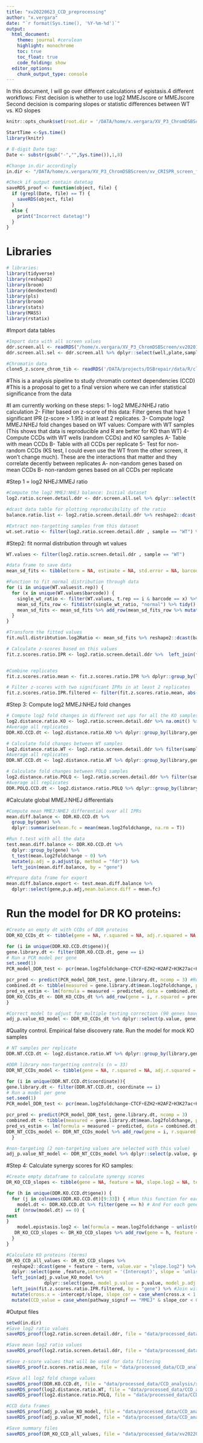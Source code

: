 ```yaml
---
title: "xv20220623_CCD_preprocessing"
author: "x.vergara"
date: "`r format(Sys.time(), '%Y-%m-%d')`"
output:
  html_document:
    theme: journal #cerulean
    highlight: monochrome
    toc: true
    toc_float: true
    code_folding: show
  editor_options:
    chunk_output_type: console
---
```


In this document, I will go over different calculations of epistasis.4 different workflows:
First decision is whether to use log2 MMEJscore or MMEJscore
Second decision is comparing slopes or statistic differences between WT vs. KO slopes

```r
knitr::opts_chunk$set(root.dir = '/DATA/home/x.vergara/XV_P3_ChromDSBScreen/xv_CRISPR_screen_figures/rmarkdown/xv20210920_paper_scripts/short_version/knit_html/')

StartTime <-Sys.time()
library(knitr)

# 8-digit Date tag:
Date <- substr(gsub("-","",Sys.time()),1,8)

#Change in.dir accordingly
in.dir <- "/DATA/home/x.vergara/XV_P3_ChromDSBScreen/xv_CRISPR_screen_figures/"

#Check if output contain datetag
saveRDS_proof <- function(object, file) {
  if (grepl(Date, file) == T) {
    saveRDS(object, file)
  }
  else {
    print("Incorrect datetag!")
  }
}
```

# Libraries
```r
# libraries:
library(tidyverse)
library(reshape2)
library(broom)
library(dendextend)
library(pls)
library(broom)
library(stats)
library(MASS)
library(rstatix)
```

#Import data tables
```r
#Import data with all screen values
ddr.screen.all <- readRDS("/home/x.vergara/XV_P3_ChromDSBScreen/xv20201204_agm_ddr_screen/data/xv20220110_screen_ddr_all_computations.rds")
ddr.screen.all.sel <- ddr.screen.all %>% dplyr::select(well,plate,sample,gene,barcode,NHEJMMEJratio,MMEJscore, b.rep = bio.rep,t.rep = FinRep, freqCut) %>% mutate(MMEJNHEJratio = 1/NHEJMMEJratio, library = "DNA_repair")

#Chromatin data
clone5_z.score_chrom_tib <- readRDS('/DATA/projects/DSBrepair/data/R/cl20201026_ChIP_zscore_selection.RDS')

```

#This is a analysis pipeline to study chromatin context dependencies (CCD)
#This is a proposal to get to a final version where we can infer statistical significance from the data

#I am currently working on these steps:
  1- log2 MMEJ:NHEJ ratio calculation
  2- Filter based on z-score of this data: Filter genes that have 1 significant IPR (z-score > 1.95) in at least 2 replicates.
  3- Compute log2 MMEJ:NHEJ fold changes based on WT values: Compare with WT samples (This shows that data is reproducible and R are better for KO than WT)
  4- Compute CCDs with WT wells (random CCDs) and KO samples
    A- Table with mean CCDs
    B- Table with all CCDs per replicate
  5- Test for non-random CCDs (KS test, I could even use the WT from the other screen, it won't change much). These are the interactions that matter and they correlate decently between replicates
    A- non-random genes based on mean CCDs
    B- non-random genes based on all CCDs per replicate
  

#Step 1 = log2 NHEJ:MMEJ ratio
```r
#Compute the log2 MMEJ:NHEJ balance: Initial dataset
log2.ratio.screen.detail.ddr <- ddr.screen.all.sel %>% dplyr::select(t.rep, MMEJNHEJratio,library, gene,barcode,sample,well,plate) %>% mutate(log2ratio = log2(MMEJNHEJratio))

#dcast data table for plotting reproducibility of the ratio
balance.ratio.list <- log2.ratio.screen.detail.ddr %>% reshape2::dcast(gene + library + barcode + sample + well + plate ~ t.rep, value.var = "log2ratio")

#Extract non-targetting samples from this dataset
wt.set.ratio <- filter(log2.ratio.screen.detail.ddr , sample == "WT") %>% dplyr::group_by(barcode, t.rep,library) %>% dplyr::summarise(wt.log2ratio = mean(log2ratio, na.rm = T))
```

#Step2: fit normal distribution through wt values
```r
WT.values <- filter(log2.ratio.screen.detail.ddr , sample == "WT")

#data frame to save data
mean_sd_fits <- tibble(term = NA, estimate = NA, std.error = NA, barcode = NA, t.rep = NA, library = NA)

#Function to fit normal distribution through data
for (i in unique(WT.values$t.rep)) {
  for (x in unique(WT.values$barcode)) {
    single_wt_ratio <- filter(WT.values, t.rep == i & barcode == x) %>% pull(log2ratio)
    mean_sd_fits_row <- fitdistr(single_wt_ratio, "normal") %>% tidy()
    mean_sd_fits <- mean_sd_fits %>% add_row(mean_sd_fits_row %>% mutate(barcode = x, t.rep = i, library = "DNA_repair"))
  }
}

#Transform the fitted values 
fit.null.distribtution.log2Ratio <- mean_sd_fits %>% reshape2::dcast(barcode + t.rep + library ~ term, value.var = "estimate") %>% dplyr::select(barcode, t.rep, library, wt.log2ratio = mean, sd.wt.log2ratio = sd)

# Calculate z-scores based on this values
fit.z.scores.ratio.IPR <- log2.ratio.screen.detail.ddr %>%  left_join(fit.null.distribtution.log2Ratio) %>% na.omit() %>% mutate(z.score.log2ratio = (log2ratio - wt.log2ratio)/sd.wt.log2ratio) %>% dplyr::select(t.rep, library, gene, barcode,z.score.log2ratio,sample, well,plate)


#Combine replicates
fit.z.scores.ratio.mean <- fit.z.scores.ratio.IPR %>% dplyr::group_by(library,gene,barcode,sample,well,plate) %>% dplyr::summarise(mean.z.score.IPR = sum(z.score.log2ratio, na.rm = T)/sqrt(n()), count = n())

# Filter z-scores with two significant IPRs in at least 2 replicates
fit.z.scores.ratio.IPR.filtered <- filter(fit.z.scores.ratio.mean, abs(mean.z.score.IPR) > 1.95 & count > 1) %>% dplyr::group_by(gene,library, sample,well,plate) %>% dplyr::summarise(MMEJ_signif = sum(mean.z.score.IPR < -1.95), NHEJ_signif = sum(mean.z.score.IPR > 1.95)) %>% filter(MMEJ_signif > 1 | NHEJ_signif > 1) %>% mutate(pathway_signif = case_when(MMEJ_signif == 0 ~ "NHEJ", NHEJ_signif == 0 ~ "MMEJ", T ~ "both"))

```


#Step 3: Compute log2 MMEJ:NHEJ fold changes
```r
# Compute log2 fold changes in different set ups for all the KO samples
log2.distance.ratio.KO <- log2.ratio.screen.detail.ddr %>% na.omit() %>% filter(sample == "KO") %>% left_join(wt.set.ratio, by = c("t.rep", "library", "barcode")) %>% mutate(log2.foldchange = log2ratio - wt.log2ratio) 
#Average all replicates
DDR.KO.CCD.dt <- log2.distance.ratio.KO %>% dplyr::group_by(library,gene,well,plate,barcode) %>% dplyr::summarise(mean.log2foldchange = mean(log2.foldchange,na.rm = T)) %>% left_join(clone5_z.score_chrom_tib, by = c("barcode" = "ID")) %>% left_join(fit.z.scores.ratio.IPR.filtered) %>% na.omit()

# Calculate fold changes between WT samples
log2.distance.ratio.WT <- log2.ratio.screen.detail.ddr %>% filter(sample == "WT") %>% left_join(wt.set.ratio, by = c("t.rep", "library", "barcode")) %>% mutate(log2.foldchange = log2ratio - wt.log2ratio) 
#Average all replicates
DDR.NT.CCD.dt <- log2.distance.ratio.WT %>% dplyr::group_by(library,gene,well,plate,barcode) %>% dplyr::summarise(mean.log2foldchange = mean(log2.foldchange,na.rm = T))%>% mutate(coordinate = paste0(plate,"_",well)) %>% left_join(clone5_z.score_chrom_tib, by = c("barcode" = "ID"))

# Calculate fold changes between POLQ samples
log2.distance.ratio.POLQ <- log2.ratio.screen.detail.ddr %>% filter(sample == "POLQ") %>% left_join(wt.set.ratio, by = c("t.rep", "library", "barcode")) %>% mutate(log2.foldchange = log2ratio - wt.log2ratio)
#Average all replicates
DDR.POLQ.CCD.dt <- log2.distance.ratio.POLQ %>% dplyr::group_by(library,gene,well,plate,barcode) %>% dplyr::summarise(mean.log2foldchange = mean(log2.foldchange,na.rm = T))%>% mutate(coordinate = paste0(plate,"_",well)) %>% left_join(clone5_z.score_chrom_tib, by = c("barcode" = "ID"))

```

#Calculate global MMEJ:NHEJ differentials
```r
#Compute mean MMEJ:NHEJ differential over all IPRs
mean.diff.balance <- DDR.KO.CCD.dt %>% 
  group_by(gene) %>% 
  dplyr::summarise(mean.fc = mean(mean.log2foldchange, na.rm = T))

#Run t.test with all the data
test.mean.diff.balance <- DDR.KO.CCD.dt %>% 
  dplyr::group_by(gene) %>% 
  t_test(mean.log2foldchange ~ 0) %>% 
  mutate(p.adj = p.adjust(p, method = "fdr")) %>% 
  left_join(mean.diff.balance, by = "gene")

#Prepare data frame for export
mean.diff.balance.export <- test.mean.diff.balance %>%
  dplyr::select(gene,p,p.adj,mean.balance.diff = mean.fc)
```


# Run the model for DR KO proteins:
```r
#Create an empty dt with CCDs of DDR proteins
DDR_KO_CCDs_dt <- tibble(gene = NA, r.squared = NA, adj.r.squared = NA,p.value = NA)

for (i in unique(DDR.KO.CCD.dt$gene)){
gene.library.dt <- filter(DDR.KO.CCD.dt, gene == i)
# Run a PCR model per gene
set.seed(1)
PCR_model_DDR_test <- pcr(mean.log2foldchange~CTCF+EZH2+H2AFZ+H3K27ac+H3K27me3+H3K36me3+H3K4me1+H3K4me2+H3K4me3+H3K79me2+H3K9me2+H3K9me3+H4K5acK8ac+HDAC1+HDAC2+HDAC3+POL2+POL2AS2+SMC3+LMNB1+Dam+DNAse+m5C+late_replicating+TTseq, data=gene.library.dt , validation="CV")

pcr_pred <- predict(PCR_model_DDR_test, gene.library.dt, ncomp = 3) #Run model with three PC
combined.dt <- tibble(measured = gene.library.dt$mean.log2foldchange, predicted = as.numeric(pcr_pred)) #Create table with real and predicted differentials
pred_vs_estim <- lm(formula = measured ~ predicted, data = combined.dt) %>% glance() #Predicted vs. measured correlation plot
DDR_KO_CCDs_dt <- DDR_KO_CCDs_dt %>% add_row(gene = i, r.squared = pred_vs_estim %>% pull(r.squared), adj.r.squared = pred_vs_estim %>% pull(adj.r.squared), p.value = pred_vs_estim %>% pull(p.value)) #Extract valuable metrics
}

#Correct model to adjust for multiple testing correction (90 genes have chromatin context dependent effects)
adj_p.value_KO_model <- DDR_KO_CCDs_dt %>% dplyr::select(p.value, gene) %>% mutate(sample = "ko") %>% mutate(p.adj = p.adjust(p.value, method = "BH")) %>% dplyr::select(gene,p.value,p.adj, sample)
```

#Quality control. Empirical false discovery rate. Run the model for mock KO samples
```r
# NT samples per replicate
DDR.NT.CCD.dt <- log2.distance.ratio.WT %>% dplyr::group_by(library,gene,well,plate,barcode) %>% dplyr::summarise(mean.log2foldchange = mean(log2.foldchange,na.rm = T))%>% mutate(coordinate = paste0(plate,"_",well)) %>% left_join(clone5_z.score_chrom_tib, by = c("barcode" = "ID"))

#DDR library non-targetting controls (n = 33)
DDR_NT_CCDs_model <- tibble(gene = NA, r.squared = NA, adj.r.squared = NA,p.value = NA)

for (i in unique(DDR.NT.CCD.dt$coordinate)){
gene.library.dt <- filter(DDR.NT.CCD.dt, coordinate == i)
# Run a model per gene
set.seed(1)
PCR_model_DDR_test <- pcr(mean.log2foldchange~CTCF+EZH2+H2AFZ+H3K27ac+H3K27me3+H3K36me3+H3K4me1+H3K4me2+H3K4me3+H3K79me2+H3K9me2+H3K9me3+H4K5acK8ac+HDAC1+HDAC2+HDAC3+POL2+POL2AS2+SMC3+LMNB1+Dam+DNAse+m5C+late_replicating+TTseq, data=gene.library.dt , validation="CV")

pcr_pred <- predict(PCR_model_DDR_test, gene.library.dt, ncomp = 3)
combined.dt <- tibble(measured = gene.library.dt$mean.log2foldchange, predicted = as.numeric(pcr_pred))
pred_vs_estim <- lm(formula = measured ~ predicted, data = combined.dt) %>% glance()
DDR_NT_CCDs_model <- DDR_NT_CCDs_model %>% add_row(gene = i, r.squared = pred_vs_estim %>% pull(r.squared), adj.r.squared = pred_vs_estim %>% pull(adj.r.squared), p.value = pred_vs_estim %>% pull(p.value))
  }

#non-targeting (2 non-targeting values are selected with this value)
adj_p.value_NT_model <- DDR_NT_CCDs_model %>% dplyr::select(p.value, gene) %>% mutate(sample = "nt") %>% mutate(p.adj = p.adjust(p.value, method = "BH")) %>% dplyr::select(gene,p.value,p.adj, sample)
```

#Step 4: Calculate synergy scores for KO samples: 
```r
#Create empty dataframe to calculate synergy scores
DR_KO_CCD_slopes <- tibble(gene = NA, feature = NA, slope.log2 = NA, term = NA,p.value = NA)

for (h in unique(DDR.KO.CCD.dt$gene)) {
  for (j in colnames(DDR.KO.CCD.dt)[9:33]) { #Run this function for each of the 25 high quality chromatin features
    model.dt <- DDR.KO.CCD.dt %>% filter(gene == h) # And For each gene
   if (nrow(model.dt) == 0) {
next
}
    model.epistasis.log2 <- lm(formula = mean.log2foldchange ~ unlist(model.dt[j]), data = model.dt) %>% tidy() #Correlation analysis
   DR_KO_CCD_slopes <- DR_KO_CCD_slopes %>% add_row(gene = h, feature = j, slope.log2 = model.epistasis.log2 %>% pull(estimate), term = model.epistasis.log2 %>% pull(term), p.value = model.epistasis.log2 %>% pull(p.value)) #Select valuable parameters and save them in data frame
  }
}

#Calculate KO proteins (terms)
DR_KO_CCD_all_values <- DR_KO_CCD_slopes %>% 
  reshape2::dcast(gene + feature ~ term, value.var = "slope.log2") %>%  #dcast table
  dplyr::select(gene ,feature,intercept = '(Intercept)', slope = 'unlist(model.dt[j])') %>% #Extract information for slopes only
  left_join(adj_p.value_KO_model %>% 
              dplyr::select(gene, model_p.value = p.value, model_p.adj = p.adj), by = "gene") %>% #Join with CCDs p_value data table and change some names
  left_join(fit.z.scores.ratio.IPR.filtered, by = "gene") %>% #Join with individual IPR significance calls (z-test)
  mutate(cross.x = -intercept/slope, slope_cor = case_when(cross.x < 1 ~ slope, cross.x > 1 ~ 0)) %>% #Compute x intercept and apply x.intercept filter
  mutate(CCD_value = case_when(pathway_signif == "MMEJ" & slope_cor < 0 ~ slope_cor, pathway_signif == "MMEJ" & slope_cor > 0 ~ 0, pathway_signif == "NHEJ" & slope > 0 ~ slope_cor, pathway_signif == "NHEJ" & slope < 0 ~ 0, T ~ slope_cor)) #Call M-synergies, N-synergies or no synergies based on the intercept and MMEJ:NHEJ differentials
```

#Output files
```r
setwd(in.dir)
#Save log2 ratio values
saveRDS_proof(log2.ratio.screen.detail.ddr, file = "data/processed_data/CCD_analysis/xv20220729_log2_MMEJ_NHEJ_ratios.rds")

#Save mean log2 ratio values
saveRDS_proof(log2.ratio.screen.detail.ddr, file = "data/processed_data/CCD_analysis/xv20220729_log2_MMEJ_NHEJ_ratios.rds")

#Save z-score values that will be used for data filtering
saveRDS_proof(z.scores.ratio.mean, file = "data/processed_data/CCD_analysis/xv20220729_z_scores_IPR_log2.rds")

#Save all log2 fold change values
saveRDS_proof(DDR.KO.CCD.dt, file = "data/processed_data/CCD_analysis/xv20220729_fold_change_ratio_KO.rds") #Will be used for Figure 1B, 2B and 2C
saveRDS_proof(log2.distance.ratio.WT, file = "data/processed_data/CCD_analysis/xv20220729_fold_change_ratio_WT.rds")
saveRDS_proof(log2.distance.ratio.POLQ, file = "data/processed_data/CCD_analysis/xv20220729_fold_change_ratio_POLQ.rds")

#CCD data frames
saveRDS_proof(adj_p.value_KO_model, file = "data/processed_data/CCD_analysis/xv20220729_CCD_model_values_KO.rds") #Data frame with CCD of DR KO samples
saveRDS_proof(adj_p.value_NT_model, file = "data/processed_data/CCD_analysis/xv20220729_CCD_model_values_NT.rds") #Data frame with CCD of mock transfected samples

#Save summary files
saveRDS_proof(DR_KO_CCD_all_values, file = "data/processed_data/xv20220729_DR_KO_CCD_summary.rds") #This is the data frame that will be mainly used to generate all the figures

```
